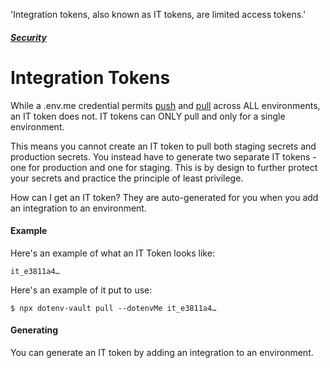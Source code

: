   'Integration tokens, also known as IT tokens, are limited access tokens.'

##### [Security](/docs/security)
# Integration Tokens

While a .env.me credential permits [push](/docs/dotenv-vault/push) and [pull](/docs/dotenv-vault/pull) across ALL environments, an IT token does not. IT tokens can ONLY pull and only for a single environment.

This means you cannot create an IT token to pull both staging secrets and production secrets. You instead have to generate two separate IT tokens - one for production and one for staging. This is by design to further protect your secrets and practice the principle of least privilege.

How can I get an IT token? They are auto-generated for you when you add an integration to an environment.

#### Example

Here's an example of what an IT Token looks like:

```
it_e3811a4…
```

Here's an example of it put to use:

```
$ npx dotenv-vault pull --dotenvMe it_e3811a4…
```

#### Generating

You can generate an IT token by adding an integration to an environment.
